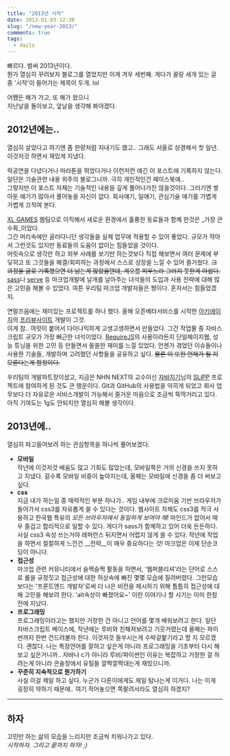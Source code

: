 ```yaml
---
title: "2013년 시작"
date: 2013-01-03 12:30
slug: "/new-year-2013/"
comments: true
tags:
  - daily
---
```


빠르다. 벌써 2013년이다.  
뭔가 열심히 꾸려보자 블로그를 열었지만 이게 겨우 세번째. 게다가 꼴랑 세개 있는 글 중 '시작'이 들어가는 제목이 두개. lol

어쨌든 해가 가고, 또 해가 왔으니  
지난날을 돌아보고, 앞날을 생각해 봐야겠다.

<!--more-->

## 2012년에는..

열심히 살았다고 하기엔 좀 한량처럼 지내기도 했고.. 그래도 서울로 상경해서 첫 일년. 이것저것 하면서 재밌게 지냈다.

락공연을 다녔다거나 마라톤을 뛰었다거나 이런저런 얘긴 이 포스트에 기록하지 않는다. 일단은 기술관련 내용 위주의 블로그니까. 극히 개인적인건 페이스북에..  
그렇지만 이 포스트 자체는 기술적인 내용을 깊게 풀어나가진 않을것이다. 그러기엔 쌓아둔 얘기가 많아서 풀어놓을 자신이 없다. 회사얘기, 일얘기, 관심기술 얘기를 가볍게 가볍게 끄적여 본다.

[XL GAMES](http://xlgames.com) 웹팀으로 이직해서 새로운 환경에서 훌륭한 동료들과 함께 한것은 _가장 큰 수확_이었다.  
그간 머리속에만 굴러다니던 생각들을 실제 업무에 적용할 수 있어 좋았다. 규모가 작아서 그런것도 있지만 동료들의 도움이 없이는 힘들었을 것이다.  
머릿속으로 생각만 하고 외부 사례를 보기만 하는것보다 직접 해보면서 여러 문제에 부딪히고 또 그것들을 해결/회피하는 과정에서 스스로 성장을 느낄 수 있어 즐거웠다. <del>그 과정을 글로 기록했으면 더 남는게 많았을텐데, 게으름 피우느라 그러지 못한게 아쉽다.</del>  
[sass](http://sass-lang.com)나 [serve](http://get-serve.org) 등 마크업개발에 날개를 날아주는 녀석들의 도입과 사용 전략에 대해 많은 고민을 해볼 수 있었다. 여튼 우리팀 마크업 개발자들은 짱이다. 혼자서는 힘들었겠지.

연말즈음에는 재미있는 프로젝트를 하나 했다. 올해 오픈베타서비스를 시작한 [아키에이지](http://archeage.com)의 [프리뷰사이트](http://archeage.com/preview) 개발이 그것.  
이게 참.. 여럿이 붙어서 다이나믹하게 고생고생하면서 만들었다. 그간 작업물 중 자바스크립트 규모가 가장 뻐근한 녀석이었다. [RequireJS](http://requirejs.org)의 사용이라든지 단일페이지웹, 성능 튜닝을 위한 고민 등 만들면서 쏠쏠한 재미를 느낄 있었다. 언젠가 겪었던 이슈들이나 사용한 기술들, 개발하며 고려했던 사항들을 공유하고 싶다. <del>물론 이 또한 언제가 될 지 모른다는게 함정이다.</del>

우리팀의 개발파트장이셨고, 지금은 NHN NEXT의 교수이신 [자바지기](http://javajigi.net)님의 [SLiPP](http://slipp.net) 프로젝트에 참여하게 된 것도 큰 행운이다. Git과 GitHub의 사용법을 익히게 되었고 회사 업무보다 더 자유로운 서비스개발이 가능해서 즐거운 마음으로 조금씩 뚝딱거리고 있다. 아직 기여도는 1g도 안되지만 열심히 해볼 생각이다.

## 2013년에..

열심히 파고들어보려 하는 관심항목을 하나씩 풀어보겠다.

- __모바일__  
작년에 이것저것 배움도 많고 기회도 많았는데, 모바일쪽은 거의 신경을 쓰지 못하고 지냈다. 갈수록 모바일 비중이 높아지는데, 올해는 모바일에 신경을 좀 더 써보고 싶다.
- __css__  
지금 내가 하는일 중 매력적인 부분 하나가.. 게임 내부에 크로미움 기반 브라우저가 들어가서 css3를 자유롭게 쓸 수 있다는 것이다. 웹사이트 자체도 css3를 적극 사용하고 한국웹 특유의 _모든 브라우저에서 동일하게 보여야 해!_ 마인드가 없어서 매우 즐겁고 합리적으로 일할 수 있다. 게다가 sass가 함께하고 있어 더욱 든든하다. 사실 css3 속성 쓰는거야 레퍼런스 뒤지면서 어렵지 않게 쓸 수 있다. 작년에 작업을 하면서 절절하게 느낀건 __전략__이 매우 중요하다는 것! 마크업은 이제 단순코딩이 아니다.
- __접근성__  
마크업 관련 커뮤니티에서 슬쩍슬쩍 활동을 하면서, '웹퍼블리셔'라는 단어로 스스로 롤을 규정짓고 접근성에 대한 허상속에 빠진 몇몇 모습에 질려버렸다. 그런모습보다는 '프론트엔드 개발자'로써 더 나은 비전을 제시하기 위해 틈틈히 접근성에 대해 고민을 해보려 한다. 'alt속성이 빠졌어요~' 이런 이야기나 할 시기는 이미 한참전에 지났다.
- __프로그래밍__  
프로그래밍이라고는 했지만 거창한 건 아니고 언어를 몇개 배워보려고 한다. 일단 자바스크립트 베이스에, 작년에는 루비와 친해져보려고 기웃거렸는데 올해는 파이썬까지 한번 건드려볼까 한다. 이것저것 들쑤시는게 수박겉핥기라고 할 지 모르겠다. 괜찮다. 나는 특정언어를 잘하고 싶은게 아니라 프로그래밍을 기초부터 다시 해보고 싶은거니까.. 자바나 c가 아니라 루비/파이썬인 이유는 복잡하고 거창한 걸 하려는게 아니라 콘솔창에서 유틸들 깔짝깔짝대는게 재밌으니까.
- __꾸준히 지속적으로 뭔가하기__  
사실 이걸 제일 하고 싶다. 누군가 다른이에게도 제일 탐나는게 이거다. 나는 이게 굉장히 약하기 때문에.. 여기 적어놓으면 쪽팔려서라도 열심히 하겠지?

----
## 하자
고민만 하는 삶의 모습을 느리지만 조금씩 치워나가고 있다.  
_시작하자. 그리고 끝까지 하자! ;)_  
